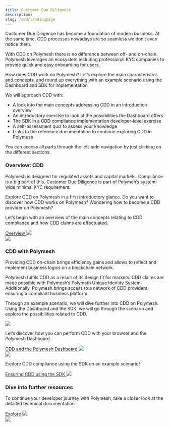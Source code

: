 ```yaml
---
title: Customer Due Diligence
description:
slug: /cdd/landingpage
---
```

Customer Due Diligence has become a foundation of modern business. At the same time, CDD processes nowadays are so seamless we don’t even notice them.

With CDD on Polymesh there is no difference between off- and on-chain. Polymesh leverages an ecosystem including professional KYC companies to provide quick and easy onboarding for users.

How does CDD work on Polymesh? Let’s explore the main characteristics and concepts, and round up everything with an example scenario using the Dashboard and SDK for implementation

We will approach CDD with:
* A look into the main concepts addressing CDD in an introduction overview
* An introductory exercise to look at the possibilities the Dashboard offers
* The SDK in a CDD compliance implementation developer-level exercise 
* A self-assessment quiz to assess your knowledge
* Links to the reference documentation to continue exploring CDD in Polymesh

You can access all parts through the left-side navigation by just clicking on the different sections.

<div class="box-overview-card">
	<div class="content-left">
		<h3>Overview: CDD</h3>
		<p>Polymesh is designed for regulated assets and capital markets. Compliance is a big part of this. Customer Due Diligence is part of Polymeh’s system-wide minimal KYC requirement.</p>
		<p>Explore CDD on Polymesh in a first introductory glance. Do you want to discover how CDD works on Polymesh? Wondering how to become a CDD provider on Polymesh?</p>
		<p>Let’s begin with an overview of the main concepts relating to CDD compliance and how CDD claims are effectuated.</p>
		<a class="action-link" href="#">
			Overview
			<img src="/icon-arrow-right.svg"/>
		</a>
	</div>
	<div class="image-right">
		<img src="/illu-p-screen.svg"/>
	</div>
</div>
<h3>CDD with Polymesh</h3>
Providing CDD on-chain brings efficiency gains and allows to reflect and implement business logics on a blockchain network.

Polymesh fulfils CDD as a result of its design fit for markets. CDD claims are made possible with Polymesh’s Polymath Unique Identity System. Additionally, Polymesh brings access to a network of CDD providers ensuring a compliant business platform.

Through an example scenario, we will dive further into CDD on Polymesh. Using the Dashboard and the SDK, we will go through the scenario and explore the possibilities related to CDD.

<div class="box-action-cards">
	<div class="content-wrapper">
		<div class="action-card">
			<img class="action-icon" src="/icon-business.svg"/>
			<p>Let’s discover how you can perform CDD with your browser and the Polymesh Dashboard.</p>
			<a class="action-link" href="#">
				CDD and the Polymesh Dashboard
				<img src="/icon-arrow-right.svg"/>
			</a>
		</div>
		<div class="action-card">
			<img class="action-icon" src="/icon-developer.svg"/>
			<p>Explore CDD compliance using the SDK on an example scenario!</p>
			<a class="action-link" href="#">
				Ensuring CDD using the SDK
				<img src="/icon-arrow-right.svg"/>
			</a>
		</div>
	</div>
</div>

<div class="box-overview-card">
	<div class="content-left">
		<h3>Dive into further resources</h3>
		<p>To continue your developer journey with Polymesh, take a closer look at the detailed technical documentation</p>
		<a class="action-link" href="#">
			Explore
			<img src="/icon-arrow-right.svg"/>
		</a>
	</div>
	<div class="image-right">
		<img src="/illu-p-code.svg"/>
	</div>
</div>
